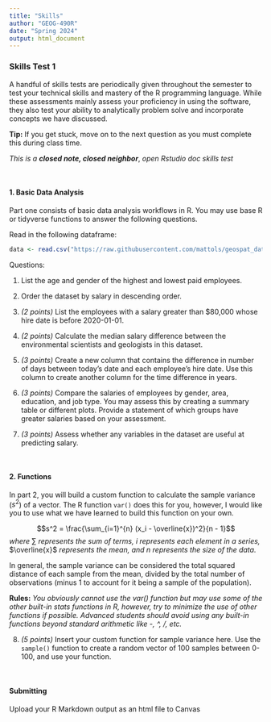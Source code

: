 ```yaml
---
title: "Skills"
author: "GEOG-490R"
date: "Spring 2024"
output: html_document
---
```


### Skills Test 1

A handful of skills tests are periodically given throughout the semester to test your technical skills and mastery of the R programming language. While these assessments mainly assess your proficiency in using the software, they also test your ability to analytically problem solve and incorporate concepts we have discussed.

**Tip:** If you get stuck, move on to the next question as you must complete this during class time.

*This is a* ***closed note, closed neighbor***, *open Rstudio doc skills test*

\

#### 1. Basic Data Analysis

Part one consists of basic data analysis workflows in R. You may use base R or tidyverse functions to answer the following questions.

Read in the following dataframe:

```r
data <- read.csv("https://raw.githubusercontent.com/mattols/geospat_data/main/earth-jobs.csv")
```

Questions:

1. List the age and gender of the highest and lowest paid employees.

2. Order the dataset by salary in descending order.

3. *(2 points)* List the employees with a salary greater than $80,000 whose hire date is before 2020-01-01.

4. *(2 points)* Calculate the median salary difference between the environmental scientists and geologists in this dataset.

5. *(3 points)* Create a new column that contains the difference in number of days between today's date and each employee's hire date. Use this column to create another column for the time difference in years.

6. *(3 points)* Compare the salaries of employees by gender, area, education, and job type. You may assess this by creating a summary table or different plots. Provide a statement of which groups have greater salaries based on your assessment.

7. *(3 points)* Assess whether any variables in the dataset are useful at predicting salary.

\

#### 2. Functions

In part 2, you will build a custom function to calculate the sample variance ($s^2$) of a vector. The R function `var()` does this for you, however, I would like you to use what we have learned to build this function on your own.

$$s^2 = \frac{\sum_{i=1}^{n} (x_i - \overline{x})^2}{n - 1}$$
*where* $\sum$ *represents the sum of terms, i represents each element in a series,* $\overline{x}$ *represents the mean, and n represents the size of the data.*

In general, the sample variance can be considered the total squared distance of each sample from the mean, divided by the total number of observations (minus 1 to account for it being a sample of the population).

**Rules:** *You obviously cannot use the var() function but may use some of the other built-in stats functions in R, however, try to minimize the use of other functions if possible. Advanced students should avoid using any built-in functions beyond standard arithmetic like -, ^, /, etc.*

8. *(5 points)* Insert your custom function for sample variance here. Use the `sample()` function to create a random vector of 100 samples between 0-100, and use your function. 

\

#### Submitting

Upload your R Markdown output as an html file to Canvas

\